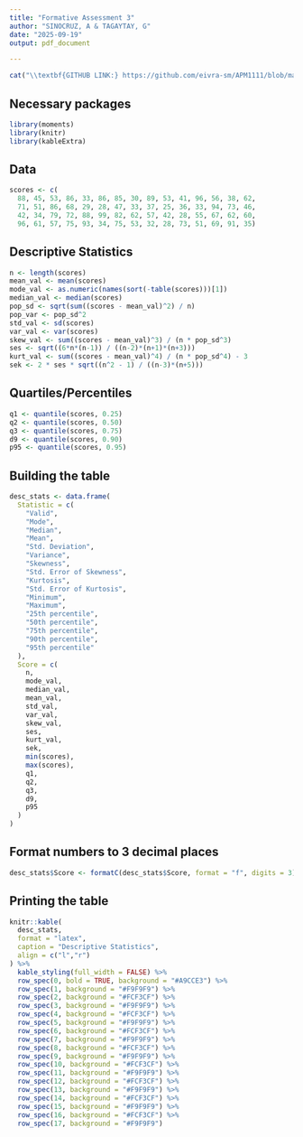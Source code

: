 ---
title: "Formative Assessment 3"
author: "SINOCRUZ, A & TAGAYTAY, G"
date: "2025-09-19"
output: pdf_document

---

```{r github_link, echo=FALSE, results='asis'}
cat("\\textbf{GITHUB LINK:} https://github.com/eivra-sm/APM1111/blob/main/FA3.md\n\n")
```

## Necessary packages
```{r}
library(moments)
library(knitr)
library(kableExtra)
```

## Data
```{r}
scores <- c(
  88, 45, 53, 86, 33, 86, 85, 30, 89, 53, 41, 96, 56, 38, 62,
  71, 51, 86, 68, 29, 28, 47, 33, 37, 25, 36, 33, 94, 73, 46,
  42, 34, 79, 72, 88, 99, 82, 62, 57, 42, 28, 55, 67, 62, 60,
  96, 61, 57, 75, 93, 34, 75, 53, 32, 28, 73, 51, 69, 91, 35)
```
  
## Descriptive Statistics
```{r}
n <- length(scores)
mean_val <- mean(scores)
mode_val <- as.numeric(names(sort(-table(scores)))[1])
median_val <- median(scores)
pop_sd <- sqrt(sum((scores - mean_val)^2) / n)
pop_var <- pop_sd^2
std_val <- sd(scores)
var_val <- var(scores)
skew_val <- sum((scores - mean_val)^3) / (n * pop_sd^3)
ses <- sqrt((6*n*(n-1)) / ((n-2)*(n+1)*(n+3)))
kurt_val <- sum((scores - mean_val)^4) / (n * pop_sd^4) - 3
sek <- 2 * ses * sqrt((n^2 - 1) / ((n-3)*(n+5)))
```

## Quartiles/Percentiles
```{r}
q1 <- quantile(scores, 0.25)
q2 <- quantile(scores, 0.50)
q3 <- quantile(scores, 0.75)
d9 <- quantile(scores, 0.90)
p95 <- quantile(scores, 0.95)
```

## Building the table
```{r}
desc_stats <- data.frame(
  Statistic = c(
    "Valid",
    "Mode",
    "Median",
    "Mean",
    "Std. Deviation",
    "Variance",
    "Skewness",
    "Std. Error of Skewness",
    "Kurtosis",
    "Std. Error of Kurtosis",
    "Minimum",
    "Maximum",
    "25th percentile",
    "50th percentile",
    "75th percentile",
    "90th percentile",
    "95th percentile"
  ),
  Score = c(
    n,
    mode_val,
    median_val,
    mean_val,
    std_val,
    var_val,
    skew_val,
    ses,
    kurt_val,
    sek,
    min(scores),
    max(scores),
    q1,
    q2,
    q3,
    d9,
    p95
  )
)
```

## Format numbers to 3 decimal places
```{r}
desc_stats$Score <- formatC(desc_stats$Score, format = "f", digits = 3)
```

## Printing the table
```{r}
knitr::kable(
  desc_stats,
  format = "latex",
  caption = "Descriptive Statistics",
  align = c("l","r")
) %>%
  kable_styling(full_width = FALSE) %>%
  row_spec(0, bold = TRUE, background = "#A9CCE3") %>%
  row_spec(1, background = "#F9F9F9") %>% 
  row_spec(2, background = "#FCF3CF") %>% 
  row_spec(3, background = "#F9F9F9") %>% 
  row_spec(4, background = "#FCF3CF") %>% 
  row_spec(5, background = "#F9F9F9") %>% 
  row_spec(6, background = "#FCF3CF") %>% 
  row_spec(7, background = "#F9F9F9") %>% 
  row_spec(8, background = "#FCF3CF") %>% 
  row_spec(9, background = "#F9F9F9") %>% 
  row_spec(10, background = "#FCF3CF") %>% 
  row_spec(11, background = "#F9F9F9") %>% 
  row_spec(12, background = "#FCF3CF") %>% 
  row_spec(13, background = "#F9F9F9") %>% 
  row_spec(14, background = "#FCF3CF") %>% 
  row_spec(15, background = "#F9F9F9") %>% 
  row_spec(16, background = "#FCF3CF") %>% 
  row_spec(17, background = "#F9F9F9")
```
